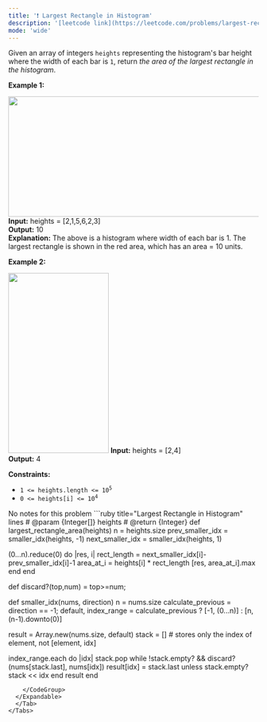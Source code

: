 ```yaml
---
title: '❗️ Largest Rectangle in Histogram'
description: '[leetcode link](https://leetcode.com/problems/largest-rectangle-in-histogram/description/)'
mode: 'wide'
---
```

<Tabs>
  <Tab title="Question" icon="circle-question" iconType="regular">
    <Card>
      <p>Given an array of integers <code>heights</code> representing the histogram&#39;s bar height where the width of each bar is <code>1</code>, return <em>the area of the largest rectangle in the histogram</em>.</p>   <p><strong class="example">Example 1:</strong></p> <img alt="" src="https://assets.leetcode.com/uploads/2021/01/04/histogram.jpg" style="width: 522px; height: 242px;" />  <strong>Input:</strong> heights = [2,1,5,6,2,3] <br/> <strong>Output:</strong> 10 <br/> <strong>Explanation:</strong> The above is a histogram where width of each bar is 1. The largest rectangle is shown in the red area, which has an area = 10 units.   <p><strong class="example">Example 2:</strong></p> <img alt="" src="https://assets.leetcode.com/uploads/2021/01/04/histogram-1.jpg" style="width: 202px; height: 362px;" />  <strong>Input:</strong> heights = [2,4] <br/> <strong>Output:</strong> 4    <p><strong>Constraints:</strong></p>  <ul>  <li><code>1 &lt;= heights.length &lt;= 10<sup>5</sup></code></li>  <li><code>0 &lt;= heights[i] &lt;= 10<sup>4</sup></code></li> </ul> 
    </Card>
  </Tab>
  <Tab title="Solution" icon="lightbulb" iconType="regular" >
    <Card>
      No notes for this problem
    </Card>
  <Expandable title="code">
    <CodeGroup dropdown>
```ruby title="Largest Rectangle in Histogram" lines
# @param {Integer[]} heights
# @return {Integer}
def largest_rectangle_area(heights)
  n = heights.size
  prev_smaller_idx = smaller_idx(heights, -1)
  next_smaller_idx = smaller_idx(heights, 1)

  (0...n).reduce(0) do |res, i|
    rect_length = next_smaller_idx[i]-prev_smaller_idx[i]-1
    area_at_i = heights[i] * rect_length
    [res, area_at_i].max
  end
end

def discard?(top,num) = top>=num;

def smaller_idx(nums, direction)
  n = nums.size
  calculate_previous = direction == -1;
  default, index_range = calculate_previous ? [-1, (0...n)] : [n, (n-1).downto(0)]

  result = Array.new(nums.size, default)
  stack = [] # stores only the index of element, not [element, idx]

  index_range.each do |idx|
    stack.pop while !stack.empty? && discard?(nums[stack.last], nums[idx])
    result[idx] = stack.last unless stack.empty?
    stack << idx
  end
  result
end
```
    </CodeGroup>
  </Expandable>
  </Tab>
</Tabs>